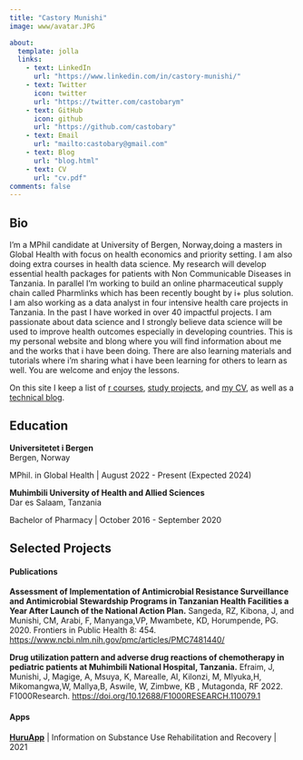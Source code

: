 ```yaml
---
title: "Castory Munishi"
image: www/avatar.JPG

about:
  template: jolla
  links:
    - text: LinkedIn
      url: "https://www.linkedin.com/in/castory-munishi/"
    - text: Twitter
      icon: twitter
      url: "https://twitter.com/castobarym"
    - text: GitHub
      icon: github
      url: "https://github.com/castobary"
    - text: Email
      url: "mailto:castobary@gmail.com"
    - text: Blog
      url: "blog.html"
    - text: CV
      url: "cv.pdf"
comments: false
---
```


:::{.column-page}
## Bio

I’m a MPhil candidate at University of Bergen, Norway,doing a masters in Global Health with focus on health economics and priority setting. I am also doing extra courses in health data science. My research will develop essential health packages for patients with Non Communicable Diseases in Tanzania. In parallel I'm working to build an online pharmaceutical supply chain called Pharmlinks which has been recently bought by i+ plus solution. I am also working as a data analyst in four intensive health care projects in Tanzania. In  the past I have worked in over 40 impactful projects. I am passionate about data science and I strongly believe data science will be used to improve health outcomes especially in developing countries. This is my personal website and blong where you will find information about me and the works that i have been doing. There are also learning materials and tutorials where i'm sharing what i have been learning for others to learn as well. You are welcome and enjoy the lessons.

On this site I keep a list of [r courses](courses.qmd), [study projects](projects.qmd), 
and [my CV](www/cv.pdf), as well as a [technical blog](blog.html).

<p></p>

## Education

**Universitetet i Bergen**  
Bergen, Norway

MPhil. in Global Health | August 2022 - Present (Expected 2024)  

**Muhimbili University of Health and Allied Sciences**  
Dar es Salaam, Tanzania

Bachelor of Pharmacy | October 2016 - September 2020

## Selected Projects

#### Publications

**Assessment of Implementation of Antimicrobial Resistance Surveillance and Antimicrobial Stewardship Programs in Tanzanian Health Facilities a Year After Launch of the National Action Plan.** Sangeda, RZ, Kibona, J, and Munishi, CM, Arabi, F, Manyanga,VP, Mwambete, KD, Horumpende, PG. 2020. Frontiers in Public Health 8: 454. [https://www.ncbi.nlm.nih.gov/pmc/articles/PMC7481440/](doi:10.3389/fpubh.2020.00454)

**Drug utilization pattern and adverse drug reactions of chemotherapy in pediatric patients at Muhimbili National Hospital, Tanzania.** Efraim, J, Munishi, J, Magige, A, Msuya, K, Marealle, AI, Kilonzi, M, Mlyuka,H, Mikomangwa,W, Mallya,B, Aswile, W, Zimbwe, KB , Mutagonda, RF 2022. F1000Research. [https://doi.org/10.12688/F1000RESEARCH.110079.1](https://doi.org/10.12688/F1000RESEARCH.110079.1)


#### Apps

**[HuruApp](https://www.huruapp.org)** | Information on Substance Use Rehabilitation and Recovery | 2021  


:::
